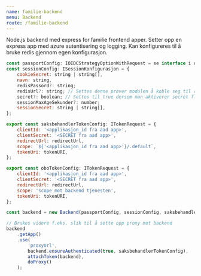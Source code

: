 ```yaml
---
name: familie-backend
menu: Backend
route: /familie-backend
---
```


Node.js backend med express for familie frontend apper.
Setter opp en express app med azure autentisering og logging.
Kan konfigureres til å bruke redis gjennom egen konfigurasjon.

```js
const passportConfig: IOIDCStrategyOptionWithRequest = se interface i oidc-strategy.d.ts
const sessionConfig: ISessionKonfigurasjon = {
    cookieSecret: string | string[],
    navn: string,
    redisPassord?: string;
    redisUrl?: string; // Settes denne prøver modulen å koble seg til redis
    secret?: boolean; // Settes til true dersom man aktiverer secret flagget på sesjonen
    sessionMaxAgeSekunder?: number;
    sessionSecret: string | string[],
};

export const saksbehandlerTokenConfig: ITokenRequest = {
    clientId: '<applikasjon_id fra aad app>',
    clientSecret: '<SECRET fra aad app>',
    redirectUrl: redirectUrl,
    scope: `${'<applikasjon_id fra aad app>'}/.default`,
    tokenUri: tokenURI,
};

export const oboTokenConfig: ITokenRequest = {
    clientId: '<applikasjon_id fra aad app>',
    clientSecret: '<SECRET fra aad app>',
    redirectUrl: redirectUrl,
    scope: 'scope mot backend tjenesten',
    tokenUri: tokenURI,
};

const backend = new Backend(passportConfig, sessionConfig, saksbehandlerTokenConfig);

// Brukes videre f.eks. slik til å sette opp proxy mot backend
backend
    .getApp()
    .use(
        'proxyUrl',
        backend.ensureAuthenticated(true, saksbehandlerTokenConfig),
        attachToken(backend),
        doProxy()
    );
```
